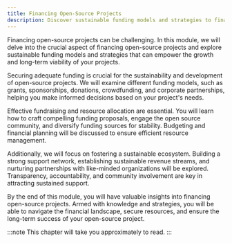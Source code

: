 ```yaml
---
title: Financing Open-Source Projects
description: Discover sustainable funding models and strategies to finance your open-source projects. Empower your project''s growth and long-term viability.
---
```



<p class="lead">
	Financing open-source projects can be challenging. In this module, we will
	delve into the crucial aspect of financing open-source projects and explore
	sustainable funding models and strategies that can empower the growth and
	long-term viability of your projects.
</p>

Securing adequate funding is crucial for the sustainability and development of open-source projects. We will examine different funding models, such as grants, sponsorships, donations, crowdfunding, and corporate partnerships, helping you make informed decisions based on your project's needs.

Effective fundraising and resource allocation are essential. You will learn how to craft compelling funding proposals, engage the open source community, and diversify funding sources for stability. Budgeting and financial planning will be discussed to ensure efficient resource management.

Additionally, we will focus on fostering a sustainable ecosystem. Building a strong support network, establishing sustainable revenue streams, and nurturing partnerships with like-minded organizations will be explored. Transparency, accountability, and community involvement are key in attracting sustained support.

By the end of this module, you will have valuable insights into financing open-source projects. Armed with knowledge and strategies, you will be able to navigate the financial landscape, secure resources, and ensure the long-term success of your open-source project.

:::note
This chapter will take you approximately **<GuideReadingTime slug="guide/financing-open-source-projects" />** to read.
:::
